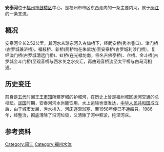 {{no footnotes|time=2014-04-29T05:32:46+00:00}}
{{refimprove|time=2014-04-29T05:32:46+00:00}}
'''安泰河'''位于[[福州市|福州市]][[鼓楼区_(福州市)|鼓楼区]]中心，是福州市市区东西走向的一条主要内河，属于[[闽江|闽江]]的一条支流。
 
==概况==
安泰河全长2.52公里，其河水从琼东河入古仙桥下，经武安桥(秀冶巷口)、津门桥(古罗城兼济桥)。福枝桥、新桥(两桥均在朱紫坊)至安泰桥(古罗城利涉门桥)，复经澳门桥(古罗城清远门桥)、虹桥(在光禄坊南，俗名吉佛亭桥)、仓桥、金斗桥(古罗城金斗门桥)至观音桥与西水关之水交汇，再由观音桥流至太平桥与白马河相通。
 
==历史变迁==
前身是[[五代|五代]]时闽王[[王审知|王审知]]所建罗城的护城河，在历史上曾是福州城区运河交通的总枢纽。[[中華民國|民国]]时期，安泰河河水尚能饮用，水上运输也很发达，[[中华人民共和国|中华人民共和国]]成立后，由于城市发展，污水排入，河床逐渐淤塞，至1958年便已不通船只。1986年，经整治，彻底清除了沿河垃圾，又清除了河中积淤，挖深河床。
 
==参考资料==
{{cite news |title=安泰河的故事 |url=http://news.163.com/14/0409/05/9PC86JLD00014Q4P.html |language=zh-hans |publisher=网易 |date=2014-04-09 |quote= |access-date=2014-04-25 |archive-url=https://web.archive.org/web/20140426220305/http://news.163.com/14/0409/05/9PC86JLD00014Q4P.html |archive-date=2014-04-26 |dead-url=yes }}

{{reflist}}
[[Category:闽江|Category:闽江]]
[[Category:福州水体|Category:福州水体]]